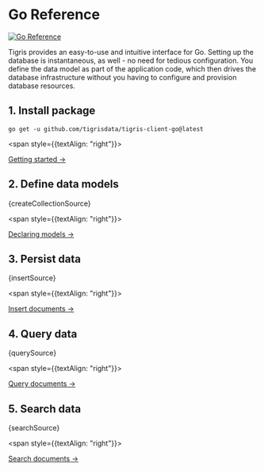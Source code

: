
# Go Reference

[![Go Reference](https://pkg.go.dev/badge/github.com/tigrisdata/tigris-client-go.svg)](https://pkg.go.dev/github.com/tigrisdata/tigris-client-go)

Tigris provides an easy-to-use and intuitive interface for Go. Setting up
the database is instantaneous, as well - no need for tedious configuration.
You define the data model as part of the application code, which then drives
the database infrastructure without you having to configure and provision
database resources.

## 1. Install package

```shell
go get -u github.com/tigrisdata/tigris-client-go@latest
```

<span style={{textAlign: "right"}}>

[Getting started →](getting-started)

</span>

## 2. Define data models

<CodeBlock language="go">{createCollectionSource}</CodeBlock>

<span style={{textAlign: "right"}}>

[Declaring models →](datamodel/declare)

</span>

## 3. Persist data

<CodeBlock language="go">{insertSource}</CodeBlock>

<span style={{textAlign: "right"}}>

[Insert documents →](insert)

</span>

## 4. Query data

<CodeBlock language="go">{querySource}</CodeBlock>

<span style={{textAlign: "right"}}>

[Query documents →](query)

</span>

## 5. Search data

<CodeBlock language="go">{searchSource}</CodeBlock>

<span style={{textAlign: "right"}}>

[Search documents →](search)

</span>
